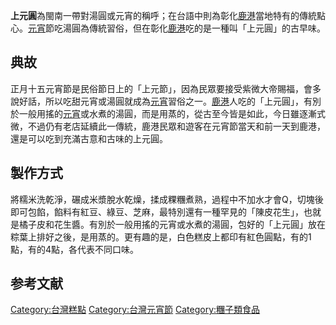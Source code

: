 {{citation style|time=2015-11-24T02:20:58+00:00}}
{{expand|time=2015-11-24T02:20:58+00:00}}

'''上元圓'''為閩南一帶對湯圓或元宵的稱呼；在台語中則為彰化[[鹿港|鹿港]]當地特有的傳統點心。[[元宵|元宵]]節吃湯圓為傳統習俗，但在彰化[[鹿港|鹿港]]吃的是一種叫「上元圓」的古早味。

==典故==
正月十五元宵節是民俗節日上的「上元節」，因為民眾要接受紫微大帝賜福，會多說好話，所以吃甜元宵或湯圓就成為[[元宵|元宵]]習俗之一。[[鹿港|鹿港]]人吃的「上元圓」，有別於一般用搖的[[元宵|元宵]]或水煮的湯圓，而是用蒸的，從古至今皆是如此，今日雖逐漸式微，不過仍有老店延續此一傳統，鹿港民眾和遊客在元宵節當天和前一天到鹿港，還是可以吃到充滿古意和古味的上元圓。

==製作方式==
將糯米洗乾淨，碾成米漿脫水乾燥，揉成粿糰煮熟，過程中不加水才會Q，切塊後即可包餡，餡料有紅豆、綠豆、芝麻，最特別還有一種罕見的「陳皮花生」，也就是橘子皮和花生醬。有別於一般用搖的元宵或水煮的湯圓，包好的「上元圓」放在粽葉上排好之後，是用蒸的。更有趣的是，白色糕皮上都印有紅色圓點，有的1點，有的4點，各代表不同口味。

==参考文献==
{{Reflist}}

[[Category:台灣糕點|Category:台灣糕點]]
[[Category:台灣元宵節|Category:台灣元宵節]]
[[Category:糰子類食品|Category:糰子類食品]]
